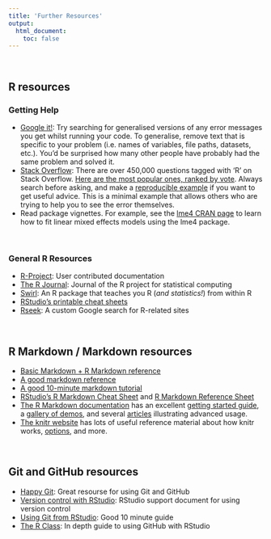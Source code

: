 ```yaml
---
title: 'Further Resources'
output: 
  html_document:
    toc: false
---
```

\  

## R resources

### Getting Help

- [Google it!](https://letmegooglethat.com//?q=R+Error+in+library+there+is+no+package+called): Try searching for generalised versions of any error messages you get whilst running your code. To generalise, remove text that is specific to your problem (i.e. names of variables, file paths, datasets, etc.). You'd be surprised how many other people have probably had the same problem and solved it.
- [Stack Overflow](https://stackoverflow.com/questions/tagged/r): There are over 450,000 questions tagged with 'R' on Stack Overflow. [Here are the most popular ones, ranked by vote](https://stackoverflow.com/questions/tagged/r?sort=votes). Always search before asking, and make a [reproducible example](https://stackoverflow.com/questions/5963269/how-to-make-a-great-r-reproducible-example/5963610#5963610) if you want to get useful advice. This is a minimal example that allows others who are trying to help you to see the error themselves.
- Read package vignettes. For example, see the [lme4 CRAN page](https://cran.r-project.org/web/packages/lme4/vignettes/lmer.pdf) to learn how to fit linear mixed effects models using the lme4 package. 

\  

### General R Resources

- [R-Project](https://cran.r-project.org/other-docs.html): User contributed documentation
- [The R Journal](https://journal.r-project.org/): Journal of the R project for statistical computing
- [Swirl](https://swirlstats.com/): An R package that teaches you R (_and statistics!_) from within R
- [RStudio's printable cheat sheets](https://www.rstudio.com/resources/cheatsheets/)
- [Rseek](https://rseek.org/): A custom Google search for R-related sites

\  

## R Markdown / Markdown resources

- [Basic Markdown + R Markdown reference](https://bioconnector.github.io/markdown)
- [A good markdown reference](https://commonmark.org/help/)
- [A good 10-minute markdown tutorial](https://commonmark.org/help/tutorial/)
- [RStudio's R Markdown Cheat Sheet](https://github.com/rstudio/cheatsheets/raw/master/rmarkdown-2.0.pdf) and [R Markdown Reference Sheet](https://www.rstudio.com/wp-content/uploads/2015/03/rmarkdown-reference.pdf)
- [The R Markdown documentation](https://rmarkdown.rstudio.com/) has an excellent [getting started guide](https://rmarkdown.rstudio.com/lesson-1.html), a [gallery of demos](https://rmarkdown.rstudio.com/gallery.html), and several [articles](https://rmarkdown.rstudio.com/articles.html) illustrating advanced usage.
- [The knitr website](<https://yihui.name/knitr/>) has lots of useful reference material about how knitr works, [options](https://yihui.name/knitr/options/), and more.

\  

## Git and GitHub resources

- [Happy Git](https://happygitwithr.com/): Great resourse for using Git and GitHub
- [Version control with RStudio](https://support.rstudio.com/hc/en-us/articles/200532077-Version-Control-with-Git-and-SVN): RStudio support document for using version control
- [Using Git from RStudio](https://nceas.github.io/oss-lessons/version-control/4-getting-started-with-git-in-RStudio.html): Good 10 minute guide
- [The R Class](https://r-bio.github.io/intro-git-rstudio/): In depth guide to using GitHub with RStudio

